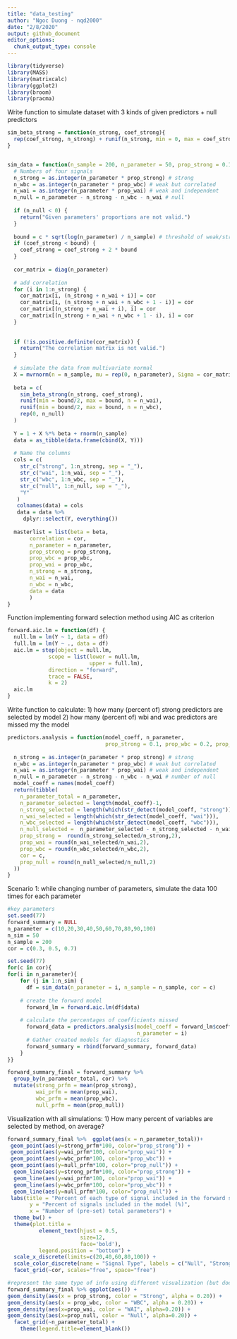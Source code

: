 ```yaml
---
title: "data_testing"
author: "Ngoc Duong - nqd2000"
date: "2/8/2020"
output: github_document
editor_options: 
  chunk_output_type: console
---
```


```r
library(tidyverse)
library(MASS)
library(matrixcalc)
library(ggplot2)
library(broom)
library(pracma)
```

Write function to simulate dataset with 3 kinds of given predictors + null predictors

```r
sim_beta_strong = function(n_strong, coef_strong){
  rep(coef_strong, n_strong) + runif(n_strong, min = 0, max = coef_strong)
}


sim_data = function(n_sample = 200, n_parameter = 50, prop_strong = 0.1, prop_wbc = 0.2, prop_wai = 0.2, c = 1, cor = 0.3, coef_strong = 5) {
  # Numbers of four signals
  n_strong = as.integer(n_parameter * prop_strong) # strong
  n_wbc = as.integer(n_parameter * prop_wbc) # weak but correlated
  n_wai = as.integer(n_parameter * prop_wai) # weak and independent
  n_null = n_parameter - n_strong - n_wbc - n_wai # null
  
  if (n_null < 0) {
    return("Given parameters' proportions are not valid.")
  }
  
  bound = c * sqrt(log(n_parameter) / n_sample) # threshold of weak/strong, the default is 0.14
  if (coef_strong < bound) {
    coef_strong = coef_strong + 2 * bound
  }
  
  cor_matrix = diag(n_parameter)
  
  # add correlation
  for (i in 1:n_strong) {
    cor_matrix[i, (n_strong + n_wai + i)] = cor
    cor_matrix[i, (n_strong + n_wai + n_wbc + 1 - i)] = cor
    cor_matrix[(n_strong + n_wai + i), i] = cor
    cor_matrix[(n_strong + n_wai + n_wbc + 1 - i), i] = cor
  }
  
  
  if (!is.positive.definite(cor_matrix)) {
    return("The correlation matrix is not valid.")
  }
  
  # simulate the data from multivariate normal
  X = mvrnorm(n = n_sample, mu = rep(0, n_parameter), Sigma = cor_matrix) # var = 1, correlation = covariance
  
  beta = c(
    sim_beta_strong(n_strong, coef_strong),
    runif(min = bound/2, max = bound, n = n_wai), 
    runif(min = bound/2, max = bound, n = n_wbc),
    rep(0, n_null) 
  )
  
  Y = 1 + X %*% beta + rnorm(n_sample)
  data = as_tibble(data.frame(cbind(X, Y)))
  
  # Name the columns
  cols = c(
    str_c("strong", 1:n_strong, sep = "_"),
    str_c("wai", 1:n_wai, sep = "_"),
    str_c("wbc", 1:n_wbc, sep = "_"),
    str_c("null", 1:n_null, sep = "_"),
    "Y"
   )
   colnames(data) = cols
   data = data %>% 
     dplyr::select(Y, everything())
   
  masterlist = list(beta = beta, 
       correlation = cor,
       n_parameter = n_parameter,
       prop_strong = prop_strong,
       prop_wbc = prop_wbc, 
       prop_wai = prop_wbc,
       n_strong = n_strong,
       n_wai = n_wai,
       n_wbc = n_wbc,
       data = data
       )
}
```

Function implementing forward selection method using AIC as criterion
```r
forward.aic.lm = function(df) {
  null.lm = lm(Y ~ 1, data = df)
  full.lm = lm(Y ~ ., data = df)
  aic.lm = step(object = null.lm,
             scope = list(lower = null.lm, 
                          upper = full.lm), 
             direction = "forward",
             trace = FALSE, 
             k = 2)
  aic.lm
}
```


Write function to calculate:
1) how many (percent of) strong predictors are selected by model
2) how many (percent of) wbi and wac predictors are missed my the model 

```r
predictors.analysis = function(model_coeff, n_parameter,
                               prop_strong = 0.1, prop_wbc = 0.2, prop_wai = 0.2) {
  
  n_strong = as.integer(n_parameter * prop_strong) # strong
  n_wbc = as.integer(n_parameter * prop_wbc) # weak but correlated
  n_wai = as.integer(n_parameter * prop_wai) # weak and independent
  n_null = n_parameter - n_strong - n_wbc - n_wai # number of null
  model_coeff = names(model_coeff)
  return(tibble(
    n_parameter_total = n_parameter,
    n_parameter_selected = length(model_coeff)-1,
    n_strong_selected = length(which(str_detect(model_coeff, "strong"))),
    n_wai_selected = length(which(str_detect(model_coeff, "wai"))),
    n_wbc_selected = length(which(str_detect(model_coeff, "wbc"))),
    n_null_selected =  n_parameter_selected - n_strong_selected - n_wai_selected - n_wbc_selected,
    prop_strong =  round(n_strong_selected/n_strong,2),
    prop_wai = round(n_wai_selected/n_wai,2),
    prop_wbc = round(n_wbc_selected/n_wbc,2),
    cor = c,
    prop_null = round(n_null_selected/n_null,2)
  ))
}
```




Scenario 1: while changing number of parameters, simulate the data 100 times for each parameter
```r
#key parameters
set.seed(77)
forward_summary = NULL
n_parameter = c(10,20,30,40,50,60,70,80,90,100)
n_sim = 50
n_sample = 200
cor = c(0.3, 0.5, 0.7)

set.seed(77)
for(c in cor){
for(i in n_parameter){
    for (j in 1:n_sim) {
      df = sim_data(n_parameter = i, n_sample = n_sample, cor = c)
      
    # create the forward model
      forward_lm = forward.aic.lm(df$data)
      
    # calculate the percentages of coefficients missed
      forward_data = predictors.analysis(model_coeff = forward_lm$coefficients, 
                                         n_parameter = i)
      # Gather created models for diagnostics
      forward_summary = rbind(forward_summary, forward_data)
    }
}}
```


```r
forward_summary_final = forward_summary %>% 
  group_by(n_parameter_total, cor) %>% 
  mutate(strong_prfm = mean(prop_strong),
         wai_prfm = mean(prop_wai),
         wbc_prfm = mean(prop_wbc), 
         null_prfm = mean(prop_null))
```

Visualization with all simulations:
1) How many percent of variables are selected by method, on average?

```r
forward_summary_final %>%  ggplot(aes(x = n_parameter_total))+
 geom_point(aes(y=strong_prfm*100, color="prop_strong")) +
 geom_point(aes(y=wai_prfm*100, color="prop_wai")) + 
 geom_point(aes(y=wbc_prfm*100, color="prop_wbc")) + 
 geom_point(aes(y=null_prfm*100, color="prop_null")) + 
  geom_line(aes(y=strong_prfm*100, color="prop_strong")) +
  geom_line(aes(y=wai_prfm*100, color="prop_wai")) + 
  geom_line(aes(y=wbc_prfm*100, color="prop_wbc")) + 
  geom_line(aes(y=null_prfm*100, color="prop_null")) + 
 labs(title = "Percent of each type of signal included in the forward selection model",
       y = "Percent of signals included in the model (%)",
       x = "Number of (pre-set) total parameters") +  
  theme_bw() + 
  theme(plot.title = 
          element_text(hjust = 0.5, 
                       size=12, 
                       face='bold'), 
          legend.position = "bottom") +
  scale_x_discrete(limits=c(20,40,60,80,100)) + 
  scale_color_discrete(name = "Signal Type", labels = c("Null", "Strong", "WAI", "WBC")) +
  facet_grid(~cor, scales="free", space="free")

#represent the same type of info using different visualization (but does not require taking mean)
forward_summary_final %>% ggplot(aes()) +
geom_density(aes(x = prop_strong, color = "Strong", alpha = 0.20)) +
geom_density(aes(x = prop_wbc, color = "WBC", alpha = 0.20)) + 
geom_density(aes(x=prop_wai, color = "WAI", alpha=0.20)) +
geom_density(aes(x=prop_null, color = "Null", alpha=0.20)) +
  facet_grid(~n_parameter_total) +
    theme(legend.title=element_blank())
```




